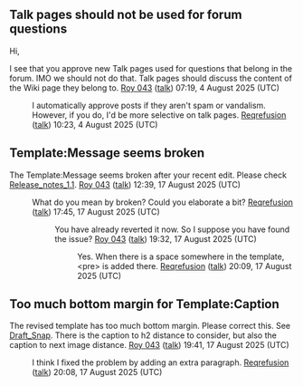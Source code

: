 == Talk pages should not be used for forum questions ==

Hi,

I see that you approve new Talk pages used for questions that belong in the forum. IMO we should not do that. Talk pages should discuss the content of the Wiki page they belong to. [[User:Roy 043|Roy 043]] ([[User talk:Roy 043|talk]]) 07:19, 4 August 2025 (UTC)

:I automatically approve posts if they aren't spam or vandalism. However, if you do, I'd be more selective on talk pages. [[User:Reqrefusion|Reqrefusion]] ([[User talk:Reqrefusion|talk]]) 10:23, 4 August 2025 (UTC)

== Template:Message seems broken ==

The Template:Message seems broken after your recent edit. Please check [[Release_notes_1.1]]. [[User:Roy 043|Roy 043]] ([[User talk:Roy 043|talk]]) 12:39, 17 August 2025 (UTC)

:What do you mean by broken? Could you elaborate a bit? [[User:Reqrefusion|Reqrefusion]] ([[User talk:Reqrefusion|talk]]) 17:45, 17 August 2025 (UTC)
::You have already reverted it now. So I suppose you have found the issue? [[User:Roy 043|Roy 043]] ([[User talk:Roy 043|talk]]) 19:32, 17 August 2025 (UTC)
:::Yes. When there is a space somewhere in the template, <nowiki><pre> is added there.</nowiki> [[User:Reqrefusion|Reqrefusion]] ([[User talk:Reqrefusion|talk]]) 20:09, 17 August 2025 (UTC)

== Too much bottom margin for Template:Caption ==

The revised template has too much bottom margin. Please correct this. See [[Draft_Snap]]. There is the caption to h2 distance to consider, but also the caption to next image distance. [[User:Roy 043|Roy 043]] ([[User talk:Roy 043|talk]]) 19:41, 17 August 2025 (UTC)

:I think I fixed the problem by adding an extra paragraph. [[User:Reqrefusion|Reqrefusion]] ([[User talk:Reqrefusion|talk]]) 20:08, 17 August 2025 (UTC)
